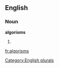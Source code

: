 ==English==

===Noun===
'''algorisms'''

# {{plural of|[[algorism]]}}

[[Category:English plurals]]

[[fr:algorisms]]